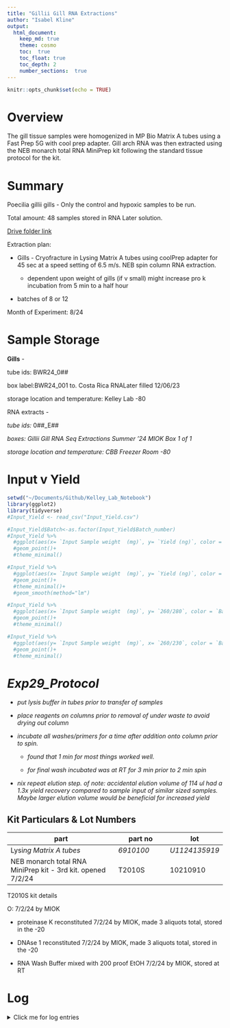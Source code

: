 ```yaml
---
title: "Gillii Gill RNA Extractions"
author: "Isabel Kline"
output:  
  html_document:
    keep_md: true
    theme: cosmo
    toc:  true
    toc_float: true
    toc_depth: 2
    number_sections:  true
---
```


```r
knitr::opts_chunk$set(echo = TRUE)
```

# Overview

The gill tissue samples were homogenized in MP Bio Matrix A tubes using a Fast Prep 5G with cool prep adapter. Gill arch RNA was then extracted using the NEB monarch total RNA MiniPrep kit following the standard tissue protocol for the kit.

# Summary

Poecilia gillii gills - Only the control and hypoxic samples to be run.

Total amount: 48 samples stored in RNA Later solution.

[Drive folder link](https://drive.google.com/drive/folders/1N9ebukVfd9IsLPw2OFkqJCr_8oMp0GTy)

Extraction plan:

-   Gills - Cryofracture in Lysing Matrix A tubes using coolPrep adapter for 45 sec at a speed setting of 6.5 m/s. NEB spin column RNA extraction.

    -   dependent upon weight of gills (if v small) might increase pro k incubation from 5 min to a half hour

-   batches of 8 or 12

Month of Experiment: 8/24

# Sample Storage

**Gills** *-*

tube ids: BWR24_0##

box label:BWR24_001 to. Costa Rica RNALater filled 12/06/23

storage location and temperature: Kelley Lab -80

RNA extracts -

*tube ids:* 0##\_E##

*boxes: Gillii Gill RNA Seq Extractions Summer '24 MIOK Box 1 of 1*

*storage location and temperature: CBB Freezer Room -80*

# Input v Yield

```r
setwd("~/Documents/Github/Kelley_Lab_Notebook")
library(ggplot2)
library(tidyverse)
#Input_Yield <- read_csv("Input_Yield.csv")

#Input_Yield$Batch<-as.factor(Input_Yield$Batch_number)
#Input_Yield %>%
  #ggplot(aes(x= `Input Sample weight  (mg)`, y= `Yield (ng)`, color = `Batch`))+
  #geom_point()+
  #theme_minimal()

#Input_Yield %>%
  #ggplot(aes(x= `Input Sample weight  (mg)`, y= `Yield (ng)`, color = `Batch`))+
  #geom_point()+
  #theme_minimal()+
  #geom_smooth(method="lm")

#Input_Yield %>%
  #ggplot(aes(x= `Input Sample weight  (mg)`, y= `260/280`, color = `Batch`))+
  #geom_point()+
  #theme_minimal()

#Input_Yield %>%
  #ggplot(aes(y= `Input Sample weight  (mg)`, x= `260/230`, color = `Batch`))+
  #geom_point()+
  #theme_minimal()
```

# *Exp29_Protocol*

-   *put lysis buffer in tubes prior to transfer of samples*

-   *place reagents on columns prior to removal of under waste to avoid drying out column*

-   *incubate all washes/primers for a time after addition onto column prior to spin.*

    -   *found that 1 min for most things worked well.*

    -   *for final wash incubated was at RT for 3 min prior to 2 min spin*

-   *nix repeat elution step. of note: accidental elution volume of 114 ul had a 1.3x yield recovery compared to sample input of similar sized samples. Maybe larger elution volume would be beneficial for increased yield*

## Kit Particulars & Lot Numbers

| part                                                        | part no   | lot           |
|-------------------------------------|------------------|------------------|
| Lysi*ng Matrix A tubes*                                     | *6910100* | *U1124135919* |
| NEB monarch total RNA MiniPrep kit - 3rd kit. opened 7/2/24 | T2010S    | 10210910      |

T2010S kit details

O: 7/2/24 by MIOK

-   proteinase K reconstituted 7/2/24 by MIOK, made 3 aliquots total, stored in the -20

-   DNAse 1 reconstituted 7/2/24 by MIOK, made 3 aliquots total, stored in the -20

-   RNA Wash Buffer mixed with 200 proof EtOH 7/2/24 by MIOK, stored at RT

# Log

<details>

<summary>Click me for log entries</summary>

### 08/01/2024

Set up documents today. Labeled RNA extraction tubes today. Randomized order of sample processing from the initial sample sheet.

### 08/01/2024

</details>
